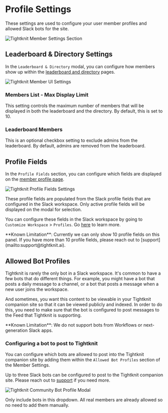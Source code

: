 
# Profile Settings

These settings are used to configure your user member profiles and allowed Slack bots for the site.

![Tightknit Member Settings Section](/slack-administration/member-settings.png)

## Leaderboard & Directory Settings

In the `Leaderboard & Directory` modal, you can configure how members show up within the [leaderboard and directory](../tightknit-site/leaderboard-and-directory) pages.

![Tightknit Member UI Settings](/slack-administration/member-settings-modal.png)

### Members List - Max Display Limit

This setting controls the maximum number of members that will be displayed in both the leaderboard and the directory. By default, this is set to 10.

### Leaderboard Members

This is an optional checkbox setting to exclude admins from the leaderboard. By default, admins are removed from the leaderboard.

## Profile Fields

In the `Profile Fields` section, you can configure which fields are displayed on the [member profile page](../tightknit-site/profile).

![Tightknit Profile Fields Settings](/slack-administration/member-profile-modal.png)

These profile fields are populated from the Slack profile fields that are configured in the Slack workspace.
Only active profile fields will be displayed on the modal for selection.

You can configure these fields in the Slack workspace by going to `Customize Workspace` > `Profiles`.
Go [here](https://slack.com/help/articles/212281478-Customize-member-profiles) to learn more.

<Callout type="warning" emoji="⚠️">
  **Known Limitation**: Currently we can only show 10 profile fields on this
  panel. If you have more than 10 profile fields, please reach out to
  [support](mailto:support@tightknit.ai).
</Callout>

## Allowed Bot Profiles

Tightknit is rarely the only bot in a Slack workspace. It's common to have a few bots that do different things.
For example, you might have a bot that posts a daily message to a channel, or a bot that posts a message when a new user joins the workspace.

And sometimes, you want this content to be viewable in your Tightknit companion site so that it can be viewed publicly and indexed.
In order to do this, you need to make sure that the bot is configured to post messages to the Feed that Tightknit is supporting.

<Callout type="warning">
  **Known Limitation**: We do not support bots from Workflows or next-generation
  Slack apps.
</Callout>

### Configuring a bot to post to Tightknit

You can configure which bots are allowed to post into the Tightknit companion site by adding them within the `Allowed Bot Profiles` section of the Member Settings.

Up to three Slack bots can be configured to post to the Tightknit companion site. Please reach out to [support](mailto:support@tightknit.ai) if you need more.

![Tightknit Community Bot Profile Modal](/slack-administration/community-bot-profile-modal.png)

<Callout type="info" emoji="ℹ️">
  Only include bots in this dropdown. All real members are already allowed so no
  need to add them manually.
</Callout>
